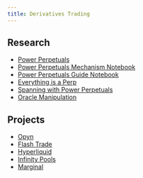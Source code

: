 ```yaml
---
title: Derivatives Trading
---
```


## Research

- [Power Perpetuals](https://www.paradigm.xyz/2021/08/power-perpetuals)
- [Power Perpetuals Mechanism Notebook](https://colab.research.google.com/drive/1mrxubKiFUhlavol4a38NJYaANdSNAEun#scrollTo=OOaOjEWI0DQJ)
- [Power Perpetuals Guide Notebook](https://colab.research.google.com/drive/1HTM_2j0jmda9tzN_uskBPz9Rpma8Lp3C#scrollTo=rnaQgc7nWKSU)
- [Everything is a Perp](https://research.opyn.co/everything-is-a-perp)
- [Spanning with Power Perpetuals](https://papers.ssrn.com/sol3/papers.cfm?abstract_id=4317072)
- [Oracle Manipulation](https://drive.google.com/file/d/1dMH_HRqKEAupnv_e3ffeAomkQPQDXmbx/view?ts=65a557cd)

## Projects

- [Opyn](https://www.opyn.co/)
- [Flash Trade](https://twitter.com/FlashTrade_)
- [Hyperliquid](https://hyperliquid.xyz)
- [Infinity Pools](https://docs.infinitypools.finance/)
- [Marginal](https://docsend.com/view/rc6sv24758cwxu9j)